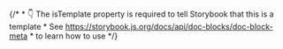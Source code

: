
{/*
	* 👇 The isTemplate property is required to tell Storybook that this is a template
	* See https://storybook.js.org/docs/api/doc-blocks/doc-block-meta
	* to learn how to use
*/}

<Meta isTemplate />

<Title />

Typography components for consistent text styling and hierarchy.

The Typography components provide a comprehensive set of text elements that maintain consistent styling and proper semantic structure across the application. Each component is designed with accessibility in mind.

## Features
- Semantic HTML elements with proper ARIA attributes
- Consistent spacing and typography scale
- Responsive design considerations
- Accessibility-focused implementation
- Flexible styling with className support

## Usage
```tsx
import { Heading, Paragraph, TextLink } from '@repo/ui/components/Typography';

// Basic typography
<Heading order={1}>Main Title</Heading>
<Paragraph>This is a paragraph of text.</Paragraph>

// With links
<Paragraph>
	Read more about <TextLink to="/docs">our documentation</TextLink>.
</Paragraph>

// Lists
<UnorderedList>
	<ListItem>First item</ListItem>
	<ListItem>Second item</ListItem>
</UnorderedList>
```

<Primary />

## Inputs

The component accepts the following inputs (props):

<Controls />

---

## Additional variations

Listed below are additional variations of the component.

<Stories />